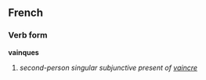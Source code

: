 ==French==
===Verb form===
'''vainques'''

# ''second-person singular subjunctive present of [[vaincre]]''